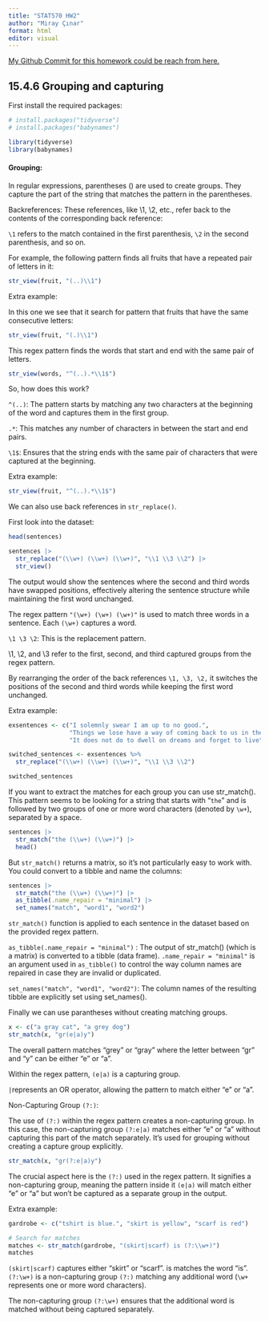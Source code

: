 ```yaml
---
title: "STAT570 HW2"
author: "Miray Çınar"
format: html
editor: visual
---
```


[My Github Commit for this homework could be reach from here.](https://github.com/miraycinar/STAT570-HW2/tree/main "Github Link")

## 15.4.6 Grouping and capturing

First install the required packages:

```r
# install.packages("tidyverse")
# install.packages("babynames")

library(tidyverse)
library(babynames)
```

#### Grouping:

In regular expressions, parentheses () are used to create groups. They capture the part of the string that matches the pattern in the parentheses.

Backreferences: These references, like \\1, \\2, etc., refer back to the contents of the corresponding back reference:

`\1` refers to the match contained in the first parenthesis, `\2` in the second parenthesis, and so on.

For example, the following pattern finds all fruits that have a repeated pair of letters in it:

```r
str_view(fruit, "(..)\\1")
```

Extra example:

In this one we see that it search for pattern that fruits that have the same consecutive letters:

```r
str_view(fruit, "(.)\\1")
```

This regex pattern finds the words that start and end with the same pair of letters.

```r
str_view(words, "^(..).*\\1$")
```

So, how does this work?

`^(..)`: The pattern starts by matching any two characters at the beginning of the word and captures them in the first group.

`.*`: This matches any number of characters in between the start and end pairs.

`\1$`: Ensures that the string ends with the same pair of characters that were captured at the beginning.

Extra example:

```r
str_view(fruit, "^(..).*\\1$")
```

We can also use back references in `str_replace()`.

First look into the dataset:

```r
head(sentences)
```

```r
sentences |> 
  str_replace("(\\w+) (\\w+) (\\w+)", "\\1 \\3 \\2") |> 
  str_view()
```

The output would show the sentences where the second and third words have swapped positions, effectively altering the sentence structure while maintaining the first word unchanged.

The regex pattern `"(\w+) (\w+) (\w+)"` is used to match three words in a sentence. Each `(\w+)` captures a word.

`\1 \3 \2`: This is the replacement pattern.

\\1, \\2, and \\3 refer to the first, second, and third captured groups from the regex pattern.

By rearranging the order of the back references `\1, \3, \2,` it switches the positions of the second and third words while keeping the first word unchanged.

Extra example:

```r
exsentences <- c("I solemnly swear I am up to no good.", 
                 "Things we lose have a way of coming back to us in the end, if not always in the way we expect",
                 "It does not do to dwell on dreams and forget to live")
```

```r
switched_sentences <- exsentences %>%
  str_replace("(\\w+) (\\w+) (\\w+)", "\\1 \\3 \\2")

switched_sentences
```

If you want to extract the matches for each group you can use str_match(). This pattern seems to be looking for a string that starts with "`the`" and is followed by two groups of one or more word characters (denoted by `\w+`), separated by a space.

```r
sentences |> 
  str_match("the (\\w+) (\\w+)") |> 
  head()

```

But `str_match()` returns a matrix, so it's not particularly easy to work with. You could convert to a tibble and name the columns:

```r
sentences |> 
  str_match("the (\\w+) (\\w+)") |> 
  as_tibble(.name_repair = "minimal") |> 
  set_names("match", "word1", "word2")
```

`str_match()` function is applied to each sentence in the dataset based on the provided regex pattern.

`as_tibble(.name_repair = "minimal")` : The output of str_match() (which is a matrix) is converted to a tibble (data frame). `.name_repair = "minimal"` is an argument used in `as_tibble()` to control the way column names are repaired in case they are invalid or duplicated.

`set_names("match", "word1", "word2")`: The column names of the resulting tibble are explicitly set using set_names().

Finally we can use parantheses without creating matching groups.

```r
x <- c("a gray cat", "a grey dog")
str_match(x, "gr(e|a)y")
```

The overall pattern matches "grey" or "gray" where the letter between "gr" and "y" can be either "e" or "a".

Within the regex pattern, `(e|a)` is a capturing group.

`|`represents an OR operator, allowing the pattern to match either "e" or "a".

Non-Capturing Group `(?:)`:

The use of `(?:)` within the regex pattern creates a non-capturing group. In this case, the non-capturing group `(?:e|a)` matches either "e" or "a" without capturing this part of the match separately. It's used for grouping without creating a capture group explicitly.

```r
str_match(x, "gr(?:e|a)y")
```

The crucial aspect here is the `(?:)` used in the regex pattern. It signifies a non-capturing group, meaning the pattern inside it `(e|a)` will match either "e" or "a" but won't be captured as a separate group in the output.

Extra example:

```r
gardrobe <- c("tshirt is blue.", "skirt is yellow", "scarf is red")

# Search for matches
matches <- str_match(gardrobe, "(skirt|scarf) is (?:\\w+)")
matches

```

`(skirt|scarf)` captures either "skirt" or "scarf". is matches the word "is". `(?:\w+)` is a non-capturing group `(?:)` matching any additional word (`\w+` represents one or more word characters).

The non-capturing group `(?:\w+)` ensures that the additional word is matched without being captured separately.

